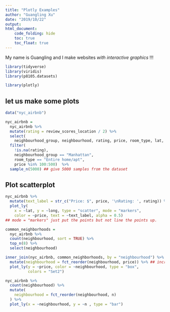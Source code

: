 ```yaml
---
title: "Plotly Examples"
author: "Guangling Xu"
date: "2019/10/22"
output: 
html_document:
    code_folding: hide
    toc: true
    toc_float: true
---
```


 My name is Guangling and I make websites _with interactive graphics_ !!!
 
```r
library(tidyverse)
library(viridis)
library(p8105.datasets)

library(plotly)
```


## let us make some plots

```r
data("nyc_airbnb")
```

```r
nyc_airbnb = 
  nyc_airbnb %>% 
  mutate(rating = review_scores_location / 2) %>%
  select(
    neighbourhood_group, neighbourhood, rating, price, room_type, lat, long) %>%
  filter(
    !is.na(rating), 
    neighbourhood_group == "Manhattan",
    room_type == "Entire home/apt",
    price %in% 100:500)  %>% 
  sample_n(5000) ## give 5000 samples from the dataset
```


## Plot scatterplot

```r
nyc_airbnb %>%
  mutate(text_label = str_c("Price: $", price, '\nRating: ', rating)) %>% 
  plot_ly(
    x = ~lat, y = ~long, type = "scatter", mode = "markers",
    color = ~price, text = ~text_label, alpha = 0.5)
## mode = "markers" just put the points but not line the points up.
```

```r
common_neighborhoods =
  nyc_airbnb %>% 
  count(neighbourhood, sort = TRUE) %>% 
  top_n(8) %>% 
  select(neighbourhood)

inner_join(nyc_airbnb, common_neighborhoods, by = "neighbourhood") %>% 
  mutate(neighbourhood = fct_reorder(neighbourhood, price)) %>% ## increasing order with prices
  plot_ly(y = ~price, color = ~neighbourhood, type = "box",
          colors = "Set2")
```

```r
nyc_airbnb %>% 
  count(neighbourhood) %>% 
  mutate(
    neighbourhood = fct_reorder(neighbourhood, n)
  ) %>% 
  plot_ly(x = ~neighbourhood, y = ~n , type = "bar")
```


